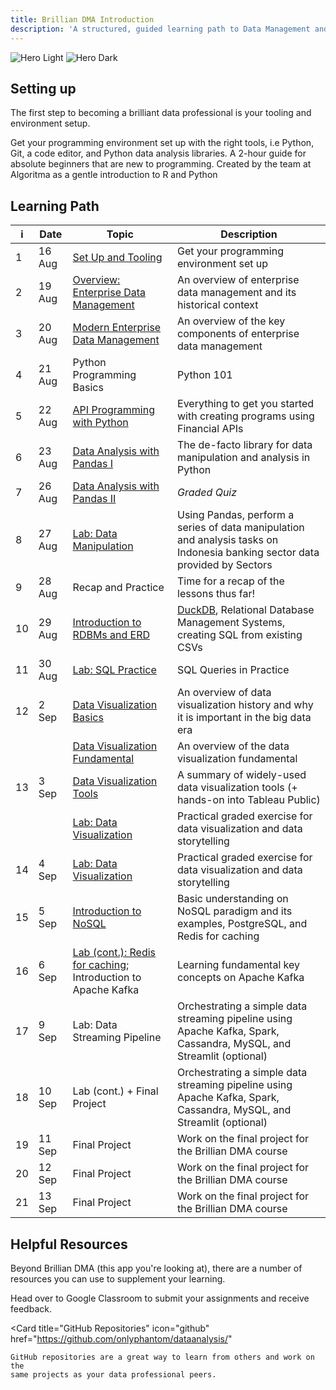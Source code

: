 ```yaml
---
title: Brillian DMA Introduction
description: 'A structured, guided learning path to Data Management and Analytics'
---
```


<img
  className="block dark:hidden"
  src="/images/hero-light.svg"
  alt="Hero Light"
/>
<img
  className="hidden dark:block"
  src="/images/hero-dark.svg"
  alt="Hero Dark"
/>

## Setting up

The first step to becoming a brilliant data professional is your tooling and environment setup.

<CardGroup cols={2}>
  <Card
    title="Programming Environment"
    icon="code"
    href="/quickstart"
  >
    Get your programming environment set up with the right tools, i.e 
    Python, Git, a code editor, and Python data analysis libraries.
  </Card>
    <Card
    title="R and Python Programming Starter"
    icon="book"
    href="https://github.com/teamalgoritma/starter-kit/"
  >
    A 2-hour guide for absolute beginners that are new to programming. Created 
    by the team at Algoritma as a gentle introduction to R and Python
  </Card>
</CardGroup>

## Learning Path
| i | Date | Topic | Description |
| ---- | ---- | ---- | ----------- |
| 1 | 16 Aug | [Set Up and Tooling](/quickstart) | Get your programming environment set up |
| 2 | 19 Aug | [Overview: Enterprise Data Management](/enterprise-data-management/historical) | An overview of enterprise data management and its historical context |
| 3 | 20 Aug | [Modern Enterprise Data Management](/enterprise-data-management/edm) | An overview of the key components of enterprise data management |
| 4 | 21 Aug | Python Programming Basics | Python 101 |
| 5 | 22 Aug | [API Programming with Python](/financial-data-analytics/api_programming_python) | Everything to get you started with creating programs using Financial APIs |
| 6 | 23 Aug | [Data Analysis with Pandas I](/financial-data-analytics/pandas) | The de-facto library for data manipulation and analysis in Python |
| 7 | 26 Aug | [Data Analysis with Pandas II](/financial-data-analytics/pandas) | _Graded Quiz_ |
| 8 | 27 Aug | [Lab: Data Manipulation](/financial-data-analytics/lab_pandas) | Using Pandas, perform a series of data manipulation and analysis tasks on Indonesia banking sector data provided by Sectors |
| 9 | 28 Aug | Recap and Practice | Time for a recap of the lessons thus far! |
| 10 | 29 Aug | [Introduction to RDBMs and ERD](https://github.com/onlyphantom/dataanalysis/blob/master/4_SQL_Query.ipynb) | [DuckDB](https://shell.duckdb.org/), Relational Database Management Systems, creating SQL from existing CSVs |
| 11 | 30 Aug | [Lab: SQL Practice](/essentials/sql) | SQL Queries in Practice |
| 12 | 2 Sep | [Data Visualization Basics](/data-visualization/dv_introduction) | An overview of data visualization history and why it is important in the big data era  |
|    |       | [Data Visualization Fundamental](/data-visualization/dv_fundamental) | An overview of the data visualization fundamental  |
| 13 | 3 Sep | [Data Visualization Tools](/data-visualization/dv_tools) | A summary of widely-used data visualization tools (+ hands-on into Tableau Public) |
|    |       | [Lab: Data Visualization](/data-visualization/lab_tableau_public) | Practical graded exercise for data visualization and data storytelling |
| 14 | 4 Sep | [Lab: Data Visualization](/data-visualization/lab_tableau_public) | Practical graded exercise for data visualization and data storytelling |
| 15 | 5 Sep | [Introduction to NoSQL](/kafka-redis/nosql) | Basic understanding on NoSQL paradigm and its examples, PostgreSQL, and Redis for caching |
| 16 | 6 Sep | [Lab (cont.): Redis for caching](/kafka-redis/lab_drf_redis); Introduction to Apache Kafka | Learning fundamental key concepts on Apache Kafka |
| 17 | 9 Sep | Lab: Data Streaming Pipeline | Orchestrating a simple data streaming pipeline using Apache Kafka, Spark, Cassandra, MySQL, and Streamlit (optional) |
| 18 | 10 Sep | Lab (cont.) + Final Project | Orchestrating a simple data streaming pipeline using Apache Kafka, Spark, Cassandra, MySQL, and Streamlit (optional) |
| 19 | 11 Sep | Final Project | Work on the final project for the Brillian DMA course |
| 20 | 12 Sep | Final Project | Work on the final project for the Brillian DMA course |
| 21 | 13 Sep | Final Project | Work on the final project for the Brillian DMA course |

## Helpful Resources

Beyond Brillian DMA (this app you're looking at), there are a number of resources you can use to supplement your learning.

<CardGroup cols={2}>
  <Card icon="graduation-cap" title="Google Classroom" href="https://classroom.google.com/c/NjgxMzk2ODU4ODc3?cjc=qeo3imy">
    Head over to Google Classroom to submit your assignments and receive feedback.    
</Card>

  <Card
    title="GitHub Repositories"
    icon="github"
    href="https://github.com/onlyphantom/dataanalysis/"
  >
    GitHub repositories are a great way to learn from others and work on the 
    same projects as your data professional peers.
  </Card>
</CardGroup>
